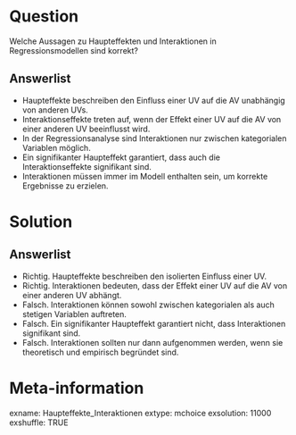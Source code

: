Question
========
Welche Aussagen zu Haupteffekten und Interaktionen in Regressionsmodellen sind korrekt?

Answerlist
----------
* Haupteffekte beschreiben den Einfluss einer UV auf die AV unabhängig von anderen UVs.
* Interaktionseffekte treten auf, wenn der Effekt einer UV auf die AV von einer anderen UV beeinflusst wird.
* In der Regressionsanalyse sind Interaktionen nur zwischen kategorialen Variablen möglich.
* Ein signifikanter Haupteffekt garantiert, dass auch die Interaktionseffekte signifikant sind.
* Interaktionen müssen immer im Modell enthalten sein, um korrekte Ergebnisse zu erzielen.

Solution
========
Answerlist
----------
* Richtig. Haupteffekte beschreiben den isolierten Einfluss einer UV.
* Richtig. Interaktionen bedeuten, dass der Effekt einer UV auf die AV von einer anderen UV abhängt.
* Falsch. Interaktionen können sowohl zwischen kategorialen als auch stetigen Variablen auftreten.
* Falsch. Ein signifikanter Haupteffekt garantiert nicht, dass Interaktionen signifikant sind.
* Falsch. Interaktionen sollten nur dann aufgenommen werden, wenn sie theoretisch und empirisch begründet sind.

Meta-information
================
exname: Haupteffekte_Interaktionen
extype: mchoice 
exsolution: 11000
exshuffle: TRUE
